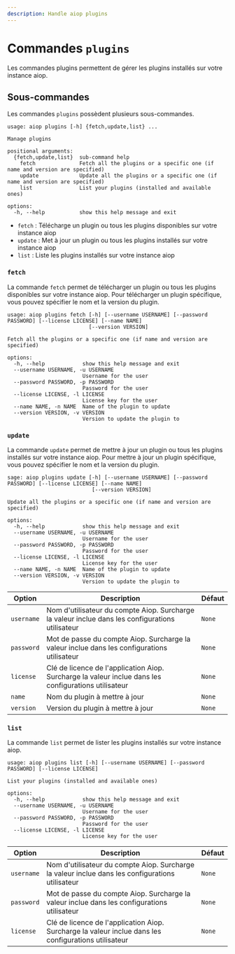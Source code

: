 ```yaml
---
description: Handle aiop plugins
---
```


# Commandes `plugins`

Les commandes plugins permettent de gérer les plugins installés sur votre instance aiop.

## Sous-commandes

Les commandes `plugins` possèdent plusieurs sous-commandes.

```ansi
usage: aiop plugins [-h] {fetch,update,list} ...

Manage plugins

positional arguments:
  {fetch,update,list}  sub-command help
    fetch              Fetch all the plugins or a specific one (if name and version are specified)
    update             Update all the plugins or a specific one (if name and version are specified)
    list               List your plugins (installed and available ones)

options:
  -h, --help           show this help message and exit
```

- `fetch` : Télécharge un plugin ou tous les plugins disponibles sur votre instance aiop
- `update` : Met à jour un plugin ou tous les plugins installés sur votre instance aiop
- `list` : Liste les plugins installés sur votre instance aiop

### `fetch`

La commande `fetch` permet de télécharger un plugin ou tous les plugins disponibles sur votre instance aiop. Pour télécharger un plugin spécifique, vous pouvez spécifier le nom et la version du plugin.

```ansi
usage: aiop plugins fetch [-h] [--username USERNAME] [--password PASSWORD] [--license LICENSE] [--name NAME]
                          [--version VERSION]

Fetch all the plugins or a specific one (if name and version are specified)

options:
  -h, --help            show this help message and exit
  --username USERNAME, -u USERNAME
                        Username for the user
  --password PASSWORD, -p PASSWORD
                        Password for the user
  --license LICENSE, -l LICENSE
                        License key for the user
  --name NAME, -n NAME  Name of the plugin to update
  --version VERSION, -v VERSION
                        Version to update the plugin to
```

### `update`

La commande `update` permet de mettre à jour un plugin ou tous les plugins installés sur votre instance aiop. Pour mettre à jour un plugin spécifique, vous pouvez spécifier le nom et la version du plugin.

```ansi
sage: aiop plugins update [-h] [--username USERNAME] [--password PASSWORD] [--license LICENSE] [--name NAME]
                           [--version VERSION]

Update all the plugins or a specific one (if name and version are specified)

options:
  -h, --help            show this help message and exit
  --username USERNAME, -u USERNAME
                        Username for the user
  --password PASSWORD, -p PASSWORD
                        Password for the user
  --license LICENSE, -l LICENSE
                        License key for the user
  --name NAME, -n NAME  Name of the plugin to update
  --version VERSION, -v VERSION
                        Version to update the plugin to
```

| Option | Description | Défaut |
| --- | --- | --- |
| `username` | Nom d'utilisateur du compte Aiop. Surcharge la valeur inclue dans les configurations utilisateur| `None` |
| `password` | Mot de passe du compte Aiop. Surcharge la valeur inclue dans les configurations utilisateur| `None` |
| `license` | Clé de licence de l'application Aiop. Surcharge la valeur inclue dans les configurations utilisateur| `None` |
| `name` | Nom du plugin à mettre à jour | `None` |
| `version` | Version du plugin à mettre à jour | `None` |

### `list`

La commande `list` permet de lister les plugins installés sur votre instance aiop.

```ansi
usage: aiop plugins list [-h] [--username USERNAME] [--password PASSWORD] [--license LICENSE]

List your plugins (installed and available ones)

options:
  -h, --help            show this help message and exit
  --username USERNAME, -u USERNAME
                        Username for the user
  --password PASSWORD, -p PASSWORD
                        Password for the user
  --license LICENSE, -l LICENSE
                        License key for the user
```

| Option | Description | Défaut |
| --- | --- | --- |
| `username` | Nom d'utilisateur du compte Aiop. Surcharge la valeur inclue dans les configurations utilisateur| `None` |
| `password` | Mot de passe du compte Aiop. Surcharge la valeur inclue dans les configurations utilisateur| `None` |
| `license` | Clé de licence de l'application Aiop. Surcharge la valeur inclue dans les configurations utilisateur| `None` |